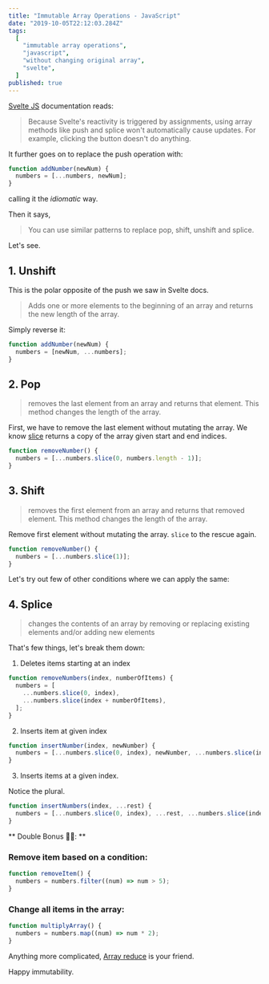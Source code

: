 ```yaml
---
title: "Immutable Array Operations - JavaScript"
date: "2019-10-05T22:12:03.284Z"
tags:
  [
    "immutable array operations",
    "javascript",
    "without changing original array",
    "svelte",
  ]
published: true
---
```


[Svelte JS](https://svelte.dev/) documentation reads:

> Because Svelte's reactivity is triggered by assignments, using array methods like push and splice won't automatically cause updates. For example, clicking the button doesn't do anything.

It further goes on to replace the push operation with:

```js
function addNumber(newNum) {
  numbers = [...numbers, newNum];
}
```

calling it the _idiomatic_ way.

Then it says,

> You can use similar patterns to replace pop, shift, unshift and splice.

Let's see.

## 1. Unshift

This is the polar opposite of the push we saw in Svelte docs.

> Adds one or more elements to the beginning of an array and returns the new length of the array.

Simply reverse it:

```js
function addNumber(newNum) {
  numbers = [newNum, ...numbers];
}
```

## 2. Pop

> removes the last element from an array and returns that element. This method changes the length of the array.

First, we have to remove the last element without mutating the array. We know [slice](https://developer.mozilla.org/en-US/docs/Web/JavaScript/Reference/Global_Objects/Array/slice) returns a copy of the array given start and end indices.

```js
function removeNumber() {
  numbers = [...numbers.slice(0, numbers.length - 1)];
}
```

## 3. Shift

> removes the first element from an array and returns that removed element. This method changes the length of the array.

Remove first element without mutating the array. `slice` to the rescue again.

```js
function removeNumber() {
  numbers = [...numbers.slice(1)];
}
```

Let's try out few of other conditions where we can apply the same:

## 4. Splice

> changes the contents of an array by removing or replacing existing elements and/or adding new elements

That's few things, let's break them down:

1. Deletes items starting at an index

```js
function removeNumbers(index, numberOfItems) {
  numbers = [
    ...numbers.slice(0, index),
    ...numbers.slice(index + numberOfItems),
  ];
}
```

2. Inserts item at given index

```js
function insertNumber(index, newNumber) {
  numbers = [...numbers.slice(0, index), newNumber, ...numbers.slice(index)];
}
```

3. Inserts items at a given index.

Notice the plural.

```js
function insertNumbers(index, ...rest) {
  numbers = [...numbers.slice(0, index), ...rest, ...numbers.slice(index)];
}
```

** Double Bonus 🎉🎉: **

### Remove item based on a condition:

```js
function removeItem() {
  numbers = numbers.filter((num) => num > 5);
}
```

### Change all items in the array:

```js
function multiplyArray() {
  numbers = numbers.map((num) => num * 2);
}
```

Anything more complicated, [Array reduce](https://developer.mozilla.org/en-US/docs/Web/JavaScript/Reference/Global_Objects/Array/Reduce) is your friend.

Happy immutability.
